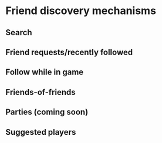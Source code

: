 # Friend discovery mechanisms

<Snippet file="wip.mdx" />

## Search

## Friend requests/recently followed

## Follow while in game

## Friends-of-friends

## Parties (coming soon)

## Suggested players
